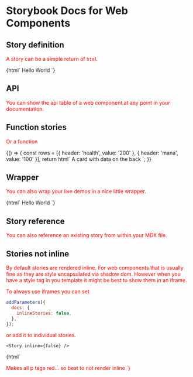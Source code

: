 
# Storybook Docs for Web Components

<Meta title="foo/bar/my-element" />

## Story definition

A story can be a simple return of `html`

<Story name="simple" height="220px">
  {html`
    <my-element>Hello World</my-element>
  `}
</Story>

## API

You can show the api table of a web component at any point in your documentation.

<Props of="my-element" />

## Function stories

Or a function

<Story name="function" height="220px">
  {() => {
    const rows = [{ header: 'health', value: '200' }, { header: 'mana', value: '100' }];
    return html`
      <my-element back-side .rows=${rows}>
        A card with data on the back
      </my-element>
    `;
  }}
</Story>

## Wrapper

You can also wrap your live demos in a nice little wrapper.

<Preview withToolbar>
  <Story name="wrapper" height="220px">
    {html`
      <my-element>Hello World</my-element>
    `}
  </Story>
</Preview>

## Story reference

You can also reference an existing story from within your MDX file.

<Preview withToolbar>
  <Story id="welcome--welcome" height="500px" inline={false} />
</Preview>

## Stories not inline

By default stories are rendered inline.
For web components that is usually fine as they are style encapsulated via shadow dom.
However when you have a style tag in you template it might be best to show them in an iframe.

To always use iframes you can set

```js
addParameters({
  docs: {
    inlineStories: false,
  },
});
```

or add it to individual stories.

```
<Story inline={false} />
```

<Preview withToolbar>
  <Story name="notInline" height="220px">
    {html`
    <style>
      p { color: red; }
    </style>
    <p>Makes all p tags red... so best to not render inline</pd>
  `}
  </Story>
</Preview>
